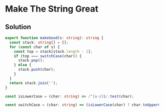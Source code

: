 # Make The String Great

## Solution

```typescript filename="solution.ts" copy 
export function makeGood(s: string): string {
  const stack: string[] = [];
  for (const char of s) {
    const top = stack[stack.length - 1];
    if (top === switchCase(char)) {
      stack.pop();
    } else {
      stack.push(char);
    }
  }
  return stack.join('');
}

const isLowerCase = (char: string) => /^[a-z]$/.test(char);

const switchCase = (char: string) => (isLowerCase(char) ? char.toUpperCase() : char.toLowerCase());
```